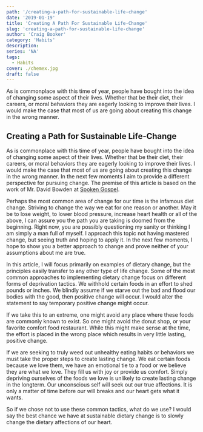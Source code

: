 ```yaml
---
path: '/creating-a-path-for-sustainable-life-change'
date: '2019-01-19'
title: 'Creating A Path For Sustainable Life-Change'
slug: 'creating-a-path-for-sustainable-life-change'
author: 'Craig Booker'
category: 'Habits'
description:
series: 'NA'
tags:
  - Habits
cover: ./chemex.jpg
draft: false
---
```


As is commonplace with this time of year, people have bought into the idea of changing some aspect of their lives. Whether that be their diet, their careers, or moral behaviors they are eagerly looking to improve their lives. I would make the case that most of us are going about creating this change in the wrong manner.

## Creating a Path for Sustainable Life-Change

As is commonplace with this time of year, people have bought into the idea of changing some aspect of their lives. Whether that be their diet, their careers, or moral behaviors they are eagerly looking to improve their lives. I would make the case that most of us are going about creating this change in the wrong manner. In the next few moments I aim to provide a different perspective for pursuing change. The premise of this article is based on the work of Mr. David Bowden at [Spoken Gospel](http://www.spokengospel.com/).

Perhaps the most common area of change for our time is the infamous diet change. Striving to change the way we eat for one reason or another. May it be to lose weight, to lower blood pressure, increase heart health or all of the above, I can assure you the path you are taking is doomed from the beginning. Right now, you are possibly questioning my sanity or thinking I am simply a man full of myself. I approach this topic not having mastered change, but seeing truth and hoping to apply it. In the next few moments, I hope to show you a better approach to change and prove neither of your assumptions about me are true.

In this article, I will focus primarily on examples of dietary change, but the principles easily transfer to any other type of life change. Some of the most common approaches to implementing dietary change focus on different forms of deprivation tactics. We withhold certain foods in an effort to shed pounds or inches. We blindly assume if we starve out the bad and flood our bodies with the good, then positive change will occur. I would alter the statement to say temporary positive change might occur.

If we take this to an extreme, one might avoid any place where these foods are commonly known to exist. So one might avoid the donut shop, or your favorite comfort food restaurant. While this might make sense at the time, the effort is placed in the wrong place which results in very little lasting, positive change.

If we are seeking to truly weed out unhealthy eating habits or behaviors we must take the proper steps to create lasting change. We eat certain foods because we love them, we have an emotional tie to a food or we believe they are what we love. They fill us with joy or provide us comfort. Simply depriving ourselves of the foods we love is unlikely to create lasting change in the longterm. Our unconscious self will seek out our true affections. It is only a matter of time before our will breaks and our heart gets what it wants.

So if we chose not to use these common tactics, what do we use? I would say the best chance we have at sustainable dietary change is to slowly change the dietary affections of our heart.
